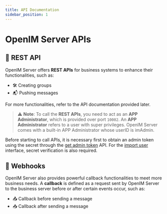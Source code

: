 ```yaml
---
title: API Documentation
sidebar_position: 1
---
```


# OpenIM Server APIs

## 🚀 REST API

OpenIM Server offers **REST APIs** for business systems to enhance their functionalities, such as:

- 🛠 Creating groups
- 📬 Pushing messages

For more functionalities, refer to the API documentation provided later.

> ⚠️ **Note**: To call the **REST APIs**, you need to act as an **APP Administrator**, which is provided over port `10002`. An **APP Administrator** refers to a user with super privileges. OpenIM Server comes with a built-in APP Administrator whose userID is imAdmin.


Before starting to call APIs, it is necessary first to obtain an admin token using the secret through the [get admin token](./apis/authenticationManagement/getToken) API. For the [import user](./apis/userManagement/userRegister) interface, secret verification is also required.

## 🔗 Webhooks

OpenIM Server also provides powerful callback functionalities to meet more business needs. A **callback** is defined as a request sent by OpenIM Server to the business server before or after certain events occur, such as:

- 📤 Callback before sending a message
- 📥 Callback after sending a message
